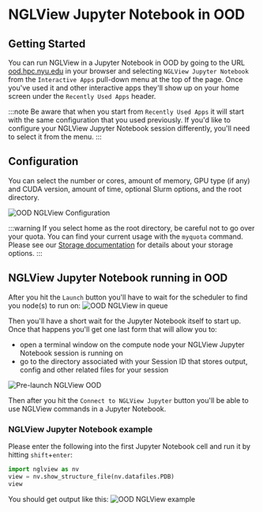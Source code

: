 # NGLView Jupyter Notebook in OOD

## Getting Started
You can run NGLView in a Jupyter Notebook in OOD by going to the URL [ood.hpc.nyu.edu](http://ood.hpc.nyu.edu) in your browser and selecting `NGLView Jupyter Notebook` from the `Interactive Apps` pull-down menu at the top of the page.  Once you've used it and other interactive apps they'll show up on your home screen under the `Recently Used Apps` header.

:::note
Be aware that when you start from `Recently Used Apps` it will start with the same configuration that you used previously.  If you'd like to configure your NGLView Jupyter Notebook session differently, you'll need to select it from the menu.
:::

## Configuration

You can select the number or cores, amount of memory, GPU type (if any) and CUDA version, amount of time, optional Slurm options, and the root directory.

![OOD NGLView Configuration](./static/ood_nglview_config.png)

:::warning
If you select home as the root directory, be careful not to go over your quota.  You can find your current usage with the `myquota` command.  Please see our [Storage documentation](../03_storage/01_intro_and_data_management.mdx) for details about your storage options.
:::

## NGLView Jupyter Notebook running in OOD

After you hit the `Launch` button you'll have to wait for the scheduler to find you node(s) to run on:
![OOD NGLView in queue](./static/ood_nglview_in_queue.png)

Then you'll have a short wait for the Jupyter Notebook itself to start up.<br />
Once that happens you'll get one last form that will allow you to:
-   open a terminal window on the compute node your NGLView Jupyter Notebook session is running on
-   go to the directory associated with your Session ID that stores output, config and other related files for your session

![Pre-launch NGLView OOD](./static/ood_nglview_prelaunch.png)

Then after you hit the `Connect to NGLView Jupyter` button you'll be able to use NGLView commands in a Jupyter Notebook.

### NGLView Jupyter Notebook example

Please enter the following into the first Jupyter Notebook cell and run it by hitting `shift`+`enter`:
```python
import nglview as nv
view = nv.show_structure_file(nv.datafiles.PDB)
view
```

You should get output like this:
![OOD NGLView example](./static/ood_nglview_example.png)
